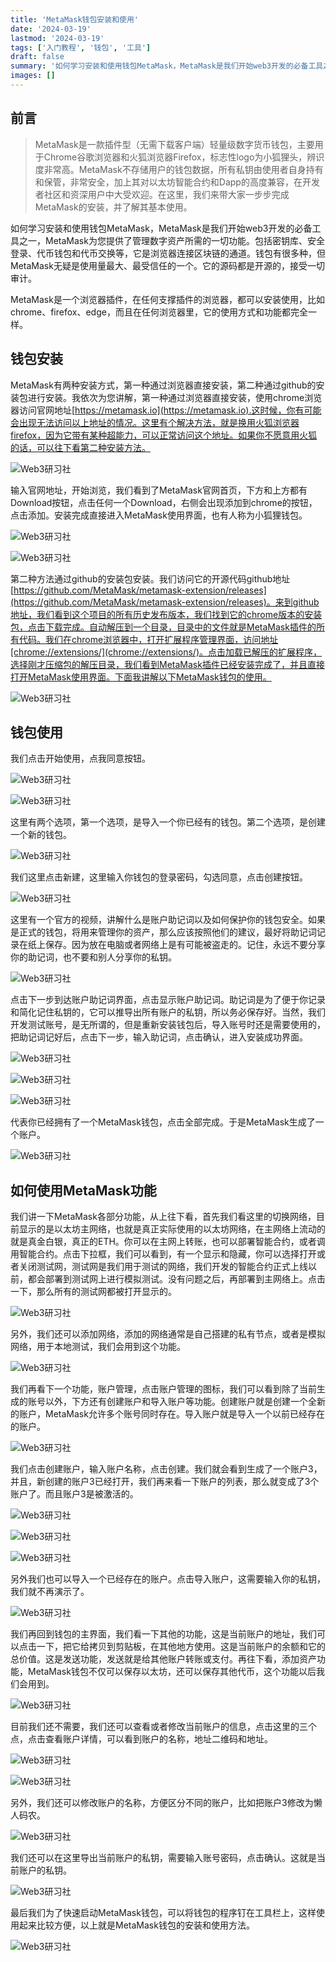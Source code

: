 ```yaml
---
title: 'MetaMask钱包安装和使用'
date: '2024-03-19'
lastmod: '2024-03-19'
tags: ['入门教程', '钱包', '工具']
draft: false
summary: '如何学习安装和使用钱包MetaMask，MetaMask是我们开始web3开发的必备工具之一，MetaMask为您提供了管理数字资产所需的一切功能。'
images: []
---
```


<TOCInline toc={props.toc} exclude="Introduction" />

## 前言

> MetaMask是一款插件型（无需下载客户端）轻量级数字货币钱包，主要用于Chrome谷歌浏览器和火狐浏览器Firefox，标志性logo为小狐狸头，辨识度非常高。MetaMask不存储用户的钱包数据，所有私钥由使用者自身持有和保管，非常安全，加上其对以太坊智能合约和Dapp的高度兼容，在开发者社区和资深用户中大受欢迎。在这里，我们来带大家一步步完成MetaMask的安装，并了解其基本使用。

如何学习安装和使用钱包MetaMask，MetaMask是我们开始web3开发的必备工具之一，MetaMask为您提供了管理数字资产所需的一切功能。包括密钥库、安全登录、代币钱包和代币交换等，它是浏览器连接区块链的通道。钱包有很多种，但MetaMask无疑是使用量最大、最受信任的一个。它的源码都是开源的，接受一切审计。

MetaMask是一个浏览器插件，在任何支撑插件的浏览器，都可以安装使用，比如chrome、firefox、edge，而且在任何浏览器里，它的使用方式和功能都完全一样。

## 钱包安装

MetaMask有两种安装方式，第一种通过浏览器直接安装，第二种通过github的安装包进行安装。我依次为您讲解，第一种通过浏览器直接安装，使用chrome浏览器访问官网地址[https://metamask.io](https://metamask.io).这时候，你有可能会出现无法访问以上地址的情况。这里有个解决方法，就是换用火狐浏览器firefox，因为它带有某种超能力，可以正常访问这个地址。如果你不愿意用火狐的话，可以往下看第二种安装方法。

![Web3研习社](https://s1.imagehub.cc/images/2024/03/21/ec7de625f6dfebaca964282bbec42ceb.png)

输入官网地址，开始浏览，我们看到了MetaMask官网首页，下方和上方都有Download按钮，点击任何一个Download，右侧会出现添加到chrome的按钮，点击添加。安装完成直接进入MetaMask使用界面，也有人称为小狐狸钱包。

![Web3研习社](https://s1.imagehub.cc/images/2024/03/21/e9460bfaeeb32e31822af4a5e54153bb.png)

![Web3研习社](https://s1.imagehub.cc/images/2024/03/21/7b67614a9f375bf08e69ac6f1c1d8750.png)

第二种方法通过github的安装包安装。我们访问它的开源代码github地址[https://github.com/MetaMask/metamask-extension/releases](https://github.com/MetaMask/metamask-extension/releases)。来到github地址，我们看到这个项目的所有历史发布版本，我们找到它的chrome版本的安装包，点击下载完成。自动解压到一个目录，目录中的文件就是MetaMask插件的所有代码。我们在chrome浏览器中，打开扩展程序管理界面，访问地址[chrome://extensions/](chrome://extensions/)。点击加载已解压的扩展程序，选择刚才压缩包的解压目录，我们看到MetaMask插件已经安装完成了，并且直接打开MetaMask使用界面。下面我讲解以下MetaMask钱包的使用。

![Web3研习社](https://s1.imagehub.cc/images/2024/03/21/266fd5be41cc1f15e71fb6dc947b7722.png)

## 钱包使用

我们点击开始使用，点我同意按钮。

![Web3研习社](https://s1.imagehub.cc/images/2024/03/21/9cf117d5a18b89feef59edb64ece8fb9.png)

![Web3研习社](https://s1.imagehub.cc/images/2024/03/21/82fa0d378771e9a4f273721cb4ffac17.png)

这里有两个选项，第一个选项，是导入一个你已经有的钱包。第二个选项，是创建一个新的钱包。

![Web3研习社](https://s1.imagehub.cc/images/2024/03/21/433aa8dfb4c92b8a8b5e781b315c280d.png)

我们这里点击新建，这里输入你钱包的登录密码，勾选同意，点击创建按钮。

![Web3研习社](https://s1.imagehub.cc/images/2024/03/21/2dbdb08e977ac16561e70b0a058f5386.png)

这里有一个官方的视频，讲解什么是账户助记词以及如何保护你的钱包安全。如果是正式的钱包，将用来管理你的资产，那么应该按照他们的建议，最好将助记词记录在纸上保存。因为放在电脑或者网络上是有可能被盗走的。记住，永远不要分享你的助记词，也不要和别人分享你的私钥。

![Web3研习社](https://s1.imagehub.cc/images/2024/03/21/38dad35d02bcab7ca35d1ba90e227b7d.png)

点击下一步到达账户助记词界面，点击显示账户助记词。助记词是为了便于你记录和简化记住私钥的，它可以推导出所有账户的私钥，所以务必保存好。当然，我们开发测试账号，是无所谓的，但是重新安装钱包后，导入账号时还是需要使用的，把助记词记好后，点击下一步，输入助记词，点击确认，进入安装成功界面。

![Web3研习社](https://s1.imagehub.cc/images/2024/03/21/4c7e7fdc0d9ff590a1d81bda05738285.png)

![Web3研习社](https://s1.imagehub.cc/images/2024/03/21/0727b1b8b1fd2c4af9e0634cff7f2024.png)

![Web3研习社](https://s1.imagehub.cc/images/2024/03/21/7d6db339500cd45b6bb8b105046afd38.png)

代表你已经拥有了一个MetaMask钱包，点击全部完成。于是MetaMask生成了一个账户。

![Web3研习社](https://s1.imagehub.cc/images/2024/03/21/0b2f36ef6ba51249fb11f7d147fcf60c.png)

## 如何使用MetaMask功能

我们讲一下MetaMask各部分功能，从上往下看，首先我们看这里的切换网络，目前显示的是以太坊主网络，也就是真正实际使用的以太坊网络，在主网络上流动的就是真金白银，真正的ETH。你可以在主网上转账，也可以部署智能合约，或者调用智能合约。点击下拉框，我们可以看到，有一个显示和隐藏，你可以选择打开或者关闭测试网，测试网是我们用于测试的网络，我们开发的智能合约正式上线以前，都会部署到测试网上进行模拟测试。没有问题之后，再部署到主网络上。点击一下，那么所有的测试网都被打开显示的。

![Web3研习社](https://s1.imagehub.cc/images/2024/03/21/19a30994363f97f1b22ffbbd1cefbb1d.png)

另外，我们还可以添加网络，添加的网络通常是自己搭建的私有节点，或者是模拟网络，用于本地测试，我们会用到这个功能。

![Web3研习社](https://s1.imagehub.cc/images/2024/03/21/8cd871c44a92b525cdde1d8ea1308b3e.png)

我们再看下一个功能，账户管理，点击账户管理的图标，我们可以看到除了当前生成的账号以外，下方还有创建账户和导入账户等功能。创建账户就是创建一个全新的账户，MetaMask允许多个账号同时存在。导入账户就是导入一个以前已经存在的账户。

![Web3研习社](https://s1.imagehub.cc/images/2024/03/21/e303f75107b694f4130dc0f4e49f1ffe.png)

我们点击创建账户，输入账户名称，点击创建。我们就会看到生成了一个账户3，并且，新创建的账户3已经打开，我们再来看一下账户的列表，那么就变成了3个账户了。而且账户3是被激活的。

![Web3研习社](https://s1.imagehub.cc/images/2024/03/21/75dd9638ae022b21ef617565fde1dc17.png)

![Web3研习社](https://s1.imagehub.cc/images/2024/03/21/64cd2ad4f91932750307caeeb10bffd8.png)

![Web3研习社](https://s1.imagehub.cc/images/2024/03/21/cc8ce8c3452ebb67879030eb88a989b9.png)

另外我们也可以导入一个已经存在的账户。点击导入账户，这需要输入你的私钥，我们就不再演示了。

![Web3研习社](https://s1.imagehub.cc/images/2023/07/02/m17.png)

我们再回到钱包的主界面，我们看一下其他的功能，这是当前账户的地址，我们可以点击一下，把它给拷贝到剪贴板，在其他地方使用。这是当前账户的余额和它的总价值。这是发送功能，发送就是给其他账户转账或支付。再往下看，添加资产功能，MetaMask钱包不仅可以保存以太坊，还可以保存其他代币，这个功能以后我们会用到。

![Web3研习社](https://s1.imagehub.cc/images/2023/07/02/m18.png)

目前我们还不需要，我们还可以查看或者修改当前账户的信息，点击这里的三个点，点击查看账户详情，可以看到账户的名称，地址二维码和地址。

![Web3研习社](https://s1.imagehub.cc/images/2023/07/02/m19.png)

![Web3研习社](https://s1.imagehub.cc/images/2023/07/02/m20.png)

另外，我们还可以修改账户的名称，方便区分不同的账户，比如把账户3修改为懒人码农。

![Web3研习社](https://s1.imagehub.cc/images/2023/07/02/m22.png)

我们还可以在这里导出当前账户的私钥，需要输入账号密码，点击确认。这就是当前账户的私钥。

![Web3研习社](https://s1.imagehub.cc/images/2023/07/02/m21.png)

最后我们为了快速启动MetaMask钱包，可以将钱包的程序钉在工具栏上，这样使用起来比较方便，以上就是MetaMask钱包的安装和使用方法。

![Web3研习社](https://s1.imagehub.cc/images/2023/07/02/m23.png)
